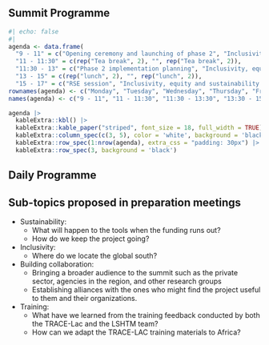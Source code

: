 ## Summit Programme 

```r
#| echo: false
#| 
agenda <- data.frame(
  "9 - 11" = c("Opening ceremony and launching of phase 2", "Inclusivity, equity and sustainability day", "", "Designing outbreak analytics course", "Tools for surveillance"),
  "11 - 11:30" = c(rep("Tea break", 2), "", rep("Tea break", 2)),
  "11:30 - 13" = c("Phase 2 implementation planning", "Inclusivity, equity and sustainability day", "", "One health / local outbreaks/ NTDs", "Lessons learnt/Gaps/needs"),
  "13 - 15" = c(rep("lunch", 2), "", rep("lunch", 2)),
  "15 - 17" = c("RSE session", "Inclusivity, equity and sustainability day", "", "RSE session", ""))
rownames(agenda) <- c("Monday", "Tuesday", "Wednesday", "Thursday", "Friday")
names(agenda) <- c("9 - 11", "11 - 11:30", "11:30 - 13:30", "13:30 - 15", "15 - 17")

agenda |>
  kableExtra::kbl() |>
  kableExtra::kable_paper("striped", font_size = 18, full_width = TRUE) |>
  kableExtra::column_spec(c(3, 5), color = 'white', background = 'black') |>
  kableExtra::row_spec(1:nrow(agenda), extra_css = "padding: 30px") |>
  kableExtra::row_spec(3, background = 'black')
```

## Daily Programme

## Sub-topics proposed in preparation meetings

* Sustainability:
    * What will happen to the tools when the funding runs out?
    * How do we keep the project going?
    
* Inclusivity:
    * Where do we locate the global south?

* Building collaboration:
    * Bringing a broader audience to the summit such as the private sector, agencies in the region, and other research groups
    * Establishing alliances with the ones who might find the project useful to them and their organizations.
    
* Training:
    * What have we learned from the training feedback conducted by both the TRACE-Lac and the LSHTM team?
    * How can we adapt the TRACE-LAC training materials to Africa?
